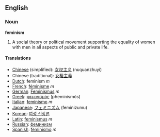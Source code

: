 ==English==
===Noun===
{{Wikipedia}}
'''feminism'''
#A social theory or political movement supporting the equality of women with men in all aspects of public and private life. 

====Translations====
*[[Chinese]] (simplified): [[女权主义]] (nuquanzhuyi)
*Chinese (traditional): [[女權主義]]
*[[Dutch]]: feminism ''m''
*[[French]]: [[féminisme]] ''m''
*[[German]]: [[Feminismus]] ''m''
*[[Greek]]: [[φεμινισμός]] (pheminismós)
*[[Italian]]: [[feminismo]] ''m''
*[[Japanese]]: [[フェミニズム]] (feminizumu)
*[[Korean]]: [[여성 신장론]]
*[[Latin]]: [[feminismus]] ''m''
*[[Russian]]: [[феминизм]]
*[[Spanish]]: [[feminismo]] ''m''